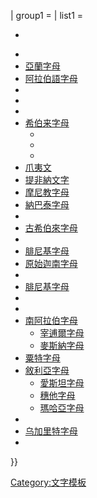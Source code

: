 {{Navbox|child
| title  = [[辅音音素文字]]
| listclass = hlist
| state  = {{#ifeq:{{{1|}}}|open|uncollapsed|collapsed}}

| group1 = 
| list1  =
* ''{{tsl|en|Abjad numerals|辅音音素文字之數字}}''

*{{tsl|en|Ancient Berber alphabet|古柏柏爾字母}}
*[[亞蘭字母]]
*[[阿拉伯語字母]]
*{{tsl|en|Pitman shorthand|彼得曼速寫}}
*{{tsl|en|Elymaic abjad|愛林覓字母}}
*{{tsl|en|Hanifi script|漢尼非文字}}
*[[希伯来字母]]
** {{tsl|en|Ashuri alphabet|阿斯許利字母}}
** {{tsl|en|Cursive Hebrew|希伯來語草寫}}
** {{tsl|en|Rashi script|拉什文字}}
*[[爪夷文]]
*[[提非納文字]]
*[[摩尼教字母]]
*[[納巴泰字母]]
*{{tsl|en|Pahlavi scripts|巴拉維字母}}
*[[古希伯來字母]]
*{{tsl|en|Pegon (language)|皮貢語}}
*[[腓尼基字母]]
*[[原始迦南字母]]
*{{tsl|en|Psalter alphabet|詩篇字母}}
*[[腓尼基字母]]
*{{tsl|en|Sabaean alphabet|薩巴王國字母}}
*{{tsl|en|Samaritan script|撒瑪利亞文字}}
*[[南阿拉伯字母]]
** [[南阿拉伯字母|宰逋爾字母]]
** [[南阿拉伯字母|麥斯納字母]]
*[[粟特字母]]
*[[敘利亞字母]]
** [[敘利亞字母|愛斯坦字母]]
** [[敘利亞字母|穗他字母]]
** [[敘利亞字母|瑪哈亞字母]]
*{{tsl|en|Thalmudic script|泰穆迪文字}}
*[[乌加里特字母]]
*{{tsl|en|Yazidi alphabet|雅茲迪字母}}

}}<noinclude>
[[Category:文字模板]]

</noinclude>